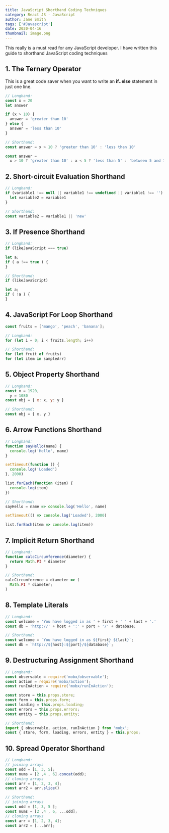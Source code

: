 ```yaml
---
title: JavaScript Shorthand Coding Techniques
category: React JS - JavaScript
author: Jane Smith
tags: ['#Javascript']
date: 2020-04-16
thumbnail: image.png
---
```


This really is a must read for any JavaScript developer.
I have written this guide to shorthand JavaScript coding techniques

## 1. The Ternary Operator

This is a great code saver when you want to write an **if..else** statement in just one line.

```javascript
// Longhand:
const x = 20
let answer

if (x > 10) {
  answer = 'greater than 10'
} else {
  answer = 'less than 10'
}

// Shorthand:
const answer = x > 10 ? 'greater than 10' : 'less than 10'

const answer =
  x > 10 ? 'greater than 10' : x < 5 ? 'less than 5' : 'between 5 and 10'
```

## 2. Short-circuit Evaluation Shorthand

```javascript
// Longhand:
if (variable1 !== null || variable1 !== undefined || variable1 !== '') {
  let variable2 = variable1
}

// Shorthand:
const variable2 = variable1 || 'new'
```

## 3. If Presence Shorthand

```javascript
// Longhand:
if (likeJavaScript === true)

let a;
if ( a !== true ) {
}

// Shorthand:
if (likeJavaScript)

let a;
if ( !a ) {
}
```

## 4. JavaScript For Loop Shorthand

```javascript
const fruits = ['mango', 'peach', 'banana'];

// Longhand:
for (let i = 0; i < fruits.length; i++)

// Shorthand:
for (let fruit of fruits)
for (let item in sampleArr)
```

## 5. Object Property Shorthand

```javascript
// Longhand:
const x = 1920,
  y = 1080
const obj = { x: x, y: y }

// Shorthand:
const obj = { x, y }
```

## 6. Arrow Functions Shorthand

```javascript
// Longhand:
function sayHello(name) {
  console.log('Hello', name)
}

setTimeout(function () {
  console.log('Loaded')
}, 2000)

list.forEach(function (item) {
  console.log(item)
})

// Shorthand:
sayHello = name => console.log('Hello', name)

setTimeout(() => console.log('Loaded'), 2000)

list.forEach(item => console.log(item))
```

## 7. Implicit Return Shorthand

```javascript
// Longhand:
function calcCircumference(diameter) {
  return Math.PI * diameter
}

// Shorthand:
calcCircumference = diameter => (
  Math.PI * diameter;
)
```

## 8. Template Literals

```javascript
// Longhand:
const welcome = 'You have logged in as ' + first + ' ' + last + '.'
const db = 'http://' + host + ':' + port + '/' + database;

// Shorthand:
const welcome = `You have logged in as ${first} ${last}`;
const db = `http://${host}:${port}/${database}`;
```

## 9. Destructuring Assignment Shorthand

```javascript
// Longhand:
const observable = require('mobx/observable');
const action = require('mobx/action');
const runInAction = require('mobx/runInAction');

const store = this.props.store;
const form = this.props.form;
const loading = this.props.loading;
const errors = this.props.errors;
const entity = this.props.entity;

// Shorthand:
import { observable, action, runInAction } from 'mobx';
const { store, form, loading, errors, entity } = this.props;
```

## 10. Spread Operator Shorthand

```javascript
// Longhand:
// joining arrays
const odd = [1, 3, 5];
const nums = [2 ,4 , 6].concat(odd);
// cloning arrays
const arr = [1, 2, 3, 4];
const arr2 = arr.slice()

// Shorthand:
// joining arrays
const odd = [1, 3, 5 ];
const nums = [2 ,4 , 6, ...odd];
// cloning arrays
const arr = [1, 2, 3, 4];
const arr2 = [...arr];
```
